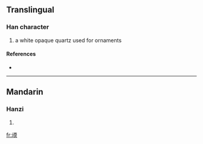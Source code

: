 ==Translingual==

===Han character===
{{Han char|rn=96|rad=玉|as=09|sn=13|four=|canj=一土一月大 (MGMBK)}}

# a white opaque quartz used for ornaments

====References====
* {{Han ref|kx=0737.060|dkj=21108|dj=1148.090|hdz=21126.010|uh=744C|ud=29772}}

----

==Mandarin==

===Hanzi===
{{cmn-hanzi|pin=[[ruǎn]] ([[ruan3]])|wg=juan<sup>3</sup>}}

# {{defn|Mandarin}}

[[fr:瑌]]